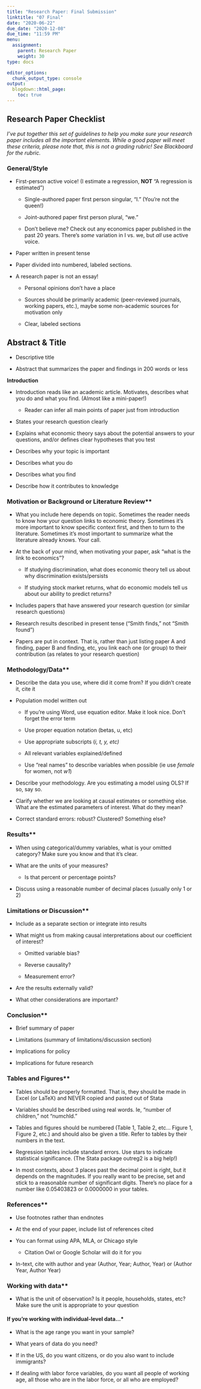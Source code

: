 ```yaml
---
title: "Research Paper: Final Submission"
linktitle: "07 Final"
date: "2020-06-22"
due_date: "2020-12-08"
due_time: "11:59 PM"
menu:
  assignment:
    parent: Research Paper
    weight: 30
type: docs

editor_options: 
  chunk_output_type: console
output:
  blogdown::html_page:
    toc: true
---
```


## Research Paper Checklist

*I've put together this set of guidelines to help you make sure your
research paper includes all the important elements. While a good paper
will meet these criteria, please note that, this is not a grading
rubric! See Blackboard for the rubric.*

### General/Style

-   First-person active voice! (I estimate a regression, **NOT** "A
    regression is estimated")

    -   Single-authored paper first person singular, "I." (You're not
        the queen!)

    -   Joint-authored paper first person plural, "we."

    -   Don't believe me? Check out any economics paper published in the
        past 20 years. There's *some* variation in I vs. we, but *all*
        use active voice.

-   Paper written in present tense

-   Paper divided into numbered, labeled sections.

-   A research paper is not an essay!

    -   Personal opinions don't have a place

    -   Sources should be primarily academic (peer-reviewed journals,
        working papers, etc.), maybe some non-academic sources for
        motivation only

    -   Clear, labeled sections

## Abstract & Title

-   Descriptive title

-   Abstract that summarizes the paper and findings in 200 words or less

**Introduction**

-   Introduction reads like an academic article. Motivates, describes
    what you do and what you find. (Almost like a mini-paper!)

    -   Reader can infer all main points of paper just from introduction

-   States your research question clearly

-   Explains what economic theory says about the potential answers to
    your questions, and/or defines clear hypotheses that you test

-   Describes why your topic is important

-   Describes what you do

-   Describes what you find

-   Describe how it contributes to knowledge

### Motivation or Background or Literature Review**

-   What you include here depends on topic. Sometimes the reader needs
    to know how your question links to economic theory. Sometimes it's
    more important to know specific context first, and then to turn to
    the literature. Sometimes it's most important to summarize what the
    literature already knows. Your call.

-   At the back of your mind, when motivating your paper, ask "what is
    the link to economics"?

    -   If studying discrimination, what does economic theory tell us
        about why discrimination exists/persists

    -   If studying stock market returns, what do economic models tell
        us about our ability to predict returns?

-   Includes papers that have answered your research question (or
    similar research questions)

-   Research results described in present tense ("Smith finds," not
    "Smith found")

-   Papers are put in context. That is, rather than just listing paper A
    and finding, paper B and finding, etc, you link each one (or group)
    to their contribution (as relates to your research question)

### Methodology/Data**

-   Describe the data you use, where did it come from? If you didn't
    create it, cite it

-   Population model written out

    -   If you're using Word, use equation editor. Make it look nice.
        Don't forget the error term

    -   Use proper equation notation (betas, u, etc)

    -   Use appropriate subscripts (*i, t, y, etc)*

    -   All relevant variables explained/defined

    -   Use "real names" to describe variables when possible (ie use
        *female* for women, not *w1*)

-   Describe your methodology. Are you estimating a model using OLS? If
    so, say so.

-   Clarify whether we are looking at causal estimates or something
    else. What are the estimated parameters of interest. What do they
    mean?

-   Correct standard errors: robust? Clustered? Something else?

### Results**

-   When using categorical/dummy variables, what is your omitted
    category? Make sure you know and that it's clear.

-   What are the units of your measures?

    -   Is that percent or percentage points?

-   Discuss using a reasonable number of decimal places (usually only 1
    or 2)

### Limitations or Discussion**

-   Include as a separate section or integrate into results

-   What might us from making causal interpretations about our
    coefficient of interest?

    -   Omitted variable bias?

    -   Reverse causality?

    -   Measurement error?

-   Are the results externally valid?

-   What other considerations are important?

### Conclusion**

-   Brief summary of paper

-   Limitations (summary of limitations/discussion section)

-   Implications for policy

-   Implications for future research

### Tables and Figures**

-   Tables should be properly formatted. That is, they should be made in
    Excel (or LaTeX) and NEVER copied and pasted out of Stata

-   Variables should be described using real words. Ie, "number of
    children," not "numchld."

-   Tables and figures should be numbered (Table 1, Table 2, etc...
    Figure 1, Figure 2, etc.) and should also be given a title. Refer to
    tables by their numbers in the text.

-   Regression tables include standard errors. Use stars to indicate
    statistical significance. (The Stata package outreg2 is a big help!)

-   In most contexts, about 3 places past the decimal point is right,
    but it depends on the magnitudes. If you really want to be precise,
    set and stick to a reasonable number of significant digits. There's
    no place for a number like 0.05403823 or 0.0000000 in your tables.

### References**

-   Use footnotes rather than endnotes

-   At the end of your paper, include list of references cited

-   You can format using APA, MLA, or Chicago style

    -   Citation Owl or Google Scholar will do it for you

-   In-text, cite with author and year (Author, Year; Author, Year) or
    (Author Year, Author Year)

### Working with data**

-   What is the unit of observation? Is it people, households, states,
    etc? Make sure the unit is appropriate to your question

#### If you're working with individual-level data...*

-   What is the age range you want in your sample?

-   What years of data do you need?

-   If in the US, do you want citizens, or do you also want to include
    immigrants?

-   If dealing with labor force variables, do you want all people of
    working age, all those who are in the labor force, or all who are
    employed?

